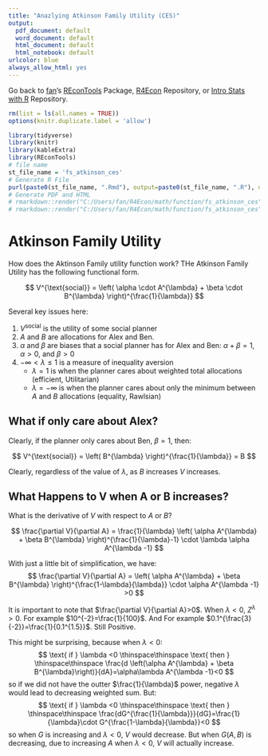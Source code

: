 ```yaml
---
title: "Anazlying Atkinson Family Utility (CES)"
output:
  pdf_document: default
  word_document: default
  html_document: default
  html_notebook: default
urlcolor: blue
always_allow_html: yes
---
```


Go back to [fan](http://fanwangecon.github.io/CodeDynaAsset/)'s [REconTools](https://fanwangecon.github.io/REconTools/) Package, [R4Econ](https://fanwangecon.github.io/R4Econ/) Repository, or [Intro Stats with R](https://fanwangecon.github.io/Stat4Econ/) Repository.

```r
rm(list = ls(all.names = TRUE))
options(knitr.duplicate.label = 'allow')
```

```r
library(tidyverse)
library(knitr)
library(kableExtra)
library(REconTools)
# file name
st_file_name = 'fs_atkinson_ces'
# Generate R File
purl(paste0(st_file_name, ".Rmd"), output=paste0(st_file_name, ".R"), documentation = 2)
# Generate PDF and HTML
# rmarkdown::render("C:/Users/fan/R4Econ/math/function/fs_atkinson_ces", "pdf_document")
# rmarkdown::render("C:/Users/fan/R4Econ/math/function/fs_atkinson_ces", "html_document")
```

# Atkinson Family Utility

How does the Aktinson Family utility function work? THe Atkinson Family Utility has the following functional form. 

$$
V^{\text{social}}
=
\left(
\alpha
\cdot 
A^{\lambda}
+
\beta
\cdot
B^{\lambda}
\right)^{\frac{1}{\lambda}}
$$

Several key issues here:

1. $V^{\text{social}}$ is the utility of some social planner
2. $A$ and $B$ are allocations for Alex and Ben. 
3. $\alpha$ and $\beta$ are biases that a social planner has for Alex and Ben: $\alpha+\beta=1$, $\alpha>0$, and $\beta>0$
4. $-\infty < \lambda \le 1$ is a measure of inequality aversion
    * $\lambda=1$ is when the planner cares about weighted total allocations (efficient, Utilitarian)
    * $\lambda=-\infty$ is when the planner cares about only the minimum between $A$ and $B$ allocations (equality, Rawlsian)

## What if only care about Alex?

Clearly, if the planner only cares about Ben, $\beta=1$, then:
 
$$
V^{\text{social}} 
=
\left(
B^{\lambda}
\right)^{\frac{1}{\lambda}}
= B
$$

Clearly, regardless of the value of $\lambda$, as $B$ increases $V$ increases. 


## What Happens to V when A or B increases?

What is the derivative of $V$ with respect to $A$ or $B$?

$$
\frac{\partial V}{\partial A}
=
\frac{1}{\lambda}
\left(
\alpha
A^{\lambda}
+
\beta
B^{\lambda}
\right)^{\frac{1}{\lambda}-1}
\cdot
\lambda
\alpha
A^{\lambda -1}
$$

With just a little bit of simplification, we have:
$$
\frac{\partial V}{\partial A}
=
\left(
\alpha
A^{\lambda}
+
\beta
B^{\lambda}
\right)^{\frac{1-\lambda}{\lambda}}
\cdot
\alpha
A^{\lambda -1}
>0
$$

It is important to note that $\frac{\partial V}{\partial A}>0$. When $\lambda <0$, $Z^{\lambda}>0$. For example $10^{-2}=\frac{1}{100}$. And For example $0.1^{\frac{3}{-2}}=\frac{1}{0.1^{1.5}}$. Still Positive.

This might be surprising, because when $\lambda < 0$:
$$
\text{ if } \lambda <0
\thinspace\thinspace
\text{ then }
\thinspace\thinspace
\frac{d \left(\alpha A^{\lambda} + \beta B^{\lambda}\right)}{dA}=\alpha\lambda A^{\lambda -1}<0
$$
so if we did not have the outter $\frac{1}{\lambda}$ power, negative $\lambda$ would lead to decreasing weighted sum. But: 
$$
\text{ if } \lambda <0
\thinspace\thinspace
\text{ then }
\thinspace\thinspace
\frac{dG^{\frac{1}{\lambda}}}{dG}=\frac{1}{\lambda}\cdot G^{\frac{1-\lambda}{\lambda}}<0
$$
so when $G$ is increasing and $\lambda <0$, $V$ would decrease. But when $G\left(A,B\right)$ is decreasing, due to increasing $A$ when $\lambda <0$, $V$ will actually increase.




